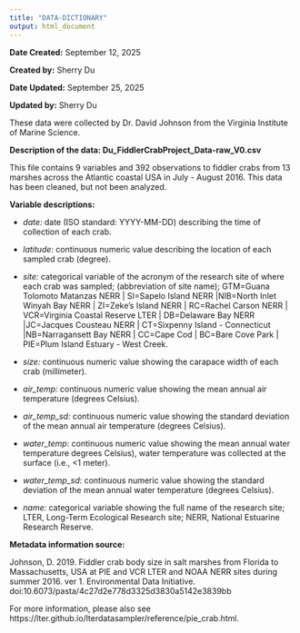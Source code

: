 ```yaml
---
title: "DATA-DICTIONARY"
output: html_document
---
```


**Date Created:** September 12, 2025

**Created by:** Sherry Du

**Date Updated:** September 25, 2025

**Updated by:** Sherry Du

These data were collected by Dr. David Johnson from the Virginia Institute of Marine Science.

**Description of the data: Du_FiddlerCrabProject_Data-raw_V0.csv**

This file contains 9 variables and 392 observations to fiddler crabs from 13 marshes across the Atlantic coastal USA in July - August 2016. This data has been cleaned, but not been analyzed.

**Variable descriptions:**

* *date:* date (ISO standard: YYYY-MM-DD) describing the time of collection of each crab.

* *latitude:* continuous numeric value describing the location of each sampled crab (degree).

* *site:* categorical variable of the acronym of the research site of where each crab was sampled; (abbreviation of site name); GTM=Guana Tolomoto Matanzas NERR | SI=Sapelo Island NERR |NIB=North Inlet Winyah Bay NERR | ZI=Zeke's Island NERR | RC=Rachel Carson NERR | VCR=Virginia Coastal Reserve LTER | DB=Delaware Bay NERR |JC=Jacques Cousteau NERR | CT=Sixpenny Island - Connecticut |NB=Narragansett Bay NERR | CC=Cape Cod | BC=Bare Cove Park | PIE=Plum Island Estuary - West Creek.

* *size:* continuous numeric value showing the carapace width of each crab (millimeter).

* *air_temp:* continuous numeric value showing the mean annual air temperature (degrees Celsius).

* *air_temp_sd:* continuous numeric value showing the standard deviation of the mean annual air temperature (degrees Celsius).

* *water_temp:* continuous numeric value showing the mean annual water temperature degrees Celsius), water temperature was collected at the surface (i.e., <1 meter).

* *water_temp_sd:* continuous numeric value showing the standard deviation of the mean annual water temperature (degrees Celsius).

* *name:* categorical variable showing the full name of the research site; LTER, Long-Term Ecological Research site; NERR, National Estuarine Research Reserve.

**Metadata information source:**

Johnson, D. 2019. Fiddler crab body size in salt marshes from Florida to Massachusetts, USA at PIE and VCR LTER and NOAA NERR sites during summer 2016. ver 1. Environmental Data Initiative. doi:10.6073/pasta/4c27d2e778d3325d3830a5142e3839bb

For more information, please also see https://lter.github.io/lterdatasampler/reference/pie_crab.html.
